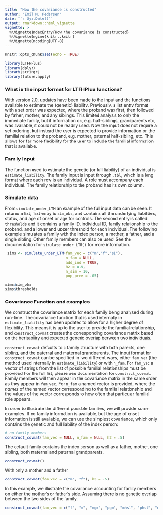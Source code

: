 ```yaml
---
title: "How the covariance is constructed"
author: "Emil M. Pedersen"
date: "`r Sys.Date()`"
output: rmarkdown::html_vignette
vignette: >
  %\VignetteIndexEntry{How the covariance is constructed}
  %\VignetteEngine{knitr::knitr}
  %\VignetteEncoding{UTF-8}
---
```


```r
knitr::opts_chunk$set(echo = TRUE)
```
```r
library(LTFHPlus)
library(dplyr)
library(stringr)
library(future.apply)
```


### What is the input format for LTFHPlus functions?

With version 2.0, updates have been made to the input and the functions available to estimate the (genetic) liability. Previously, a list entry format with a set order was expected, where the proband was first, then followed by father, mother, and any siblings. This limited analysis to only the immediate family, but if information on, e.g. half-siblings, grandparents etc, was available, it could not be readily used. Now the input does not require a set ordering, but instead the user is expected to provide information on the familial relation to the proband, e.g. mother, paternal half-sibling, etc. This allows for far more flexibility for the user to include the familial information that is available. 

### Family Input 

The function used to estimate the genetic (or full liability) of an individual is `estimate_liability`. The family input is input through `.tbl`, which is a long format where each row is an individual. A role must accompany each individual. The family relationship to the proband has its own column.


### Simulate data

From `simulate_under_LTM` an example of the full input data can be seen. It returns a list, first entry is `sim_obs`, and contains all the underlying liabilities, status, and age of onset or age for controls. The second entry is called `thresholds` and it contains a family ID, individual ID, family relationship to the proband, and a lower and upper threshold for each individual. The following example simulates a family with the index person, a mother, a father, and a single sibling. Other family members can also be used. See the documentation for `simulate_under_LTM()` for more information.
```r
 sims <- simulate_under_LTM(fam_vec = c("m","f","s1"),
                            n_fam = NULL, 
                            add_ind = TRUE, 
                            h2 = 0.5, 
                            n_sim = 10, 
                            pop_prev = .05)

sims$sim_obs
sims$thresholds

```



### Covariance Function and examples

We construct the covariance matrix for each family being analysed during run-time. The covariance function that is used internally in `estimate_liability` has been updated to allow for a higher degree of flexibility. This means it is up to the user to provide the familial relationship, and `construct_covmat` creates the corresponding covariance matrix based on the heritability and expected genetic overlap between two individuals. 

`construct_covmat` defaults to a family structure with both parents, one sibling, and the paternal and maternal grandparents. The input format for `construct_covmat` can be specified in two different ways, either `fam_vec` (the method used internally in `estimate_liability`) or with `n_fam`. For `fam_vec` a vector of strings from the list of possible familial relationships must be provided For the full list, please see documentation for `construct_covmat`. Family members will then appear in the covariance matrix in the same order as they appear in `fam_vec`. For `n_fam` a named vector is provided, where the *names* of the named vector corresponding to the familial relationship and the values of the vector corresponds to how often that particular familial role appears. 

In order to illustrate the different possible families, we will provide some examples. If no family information is available, but the age of onset information is still available, we can use the simplest covariance, which only contains the genetic and full liability of the index person:
```r
# no family members
construct_covmat(fam_vec = NULL, n_fam = NULL, h2 = .5)
```

The default family contains the index person as well as a father, mother, one sibling, both maternal and paternal grandparents.
```r
construct_covmat()
```

With only a mother and a father
```r
construct_covmat(fam_vec = c("m", "f"), h2 = .5)
```


In this example, we illustrate the covariance accounting for family members on either the mother's or father's side. Assuming there is no genetic overlap between the two sides of the family.
```r
construct_covmat(fam_vec = c("f", "m", "mgm", "pgm", "mhs1", "phs1", "mau", "pau"), h2 = .5)
```